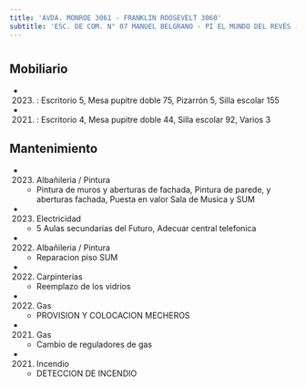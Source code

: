 ```yaml
---
title: 'AVDA. MONROE 3061 - FRANKLIN ROOSEVELT 3060'
subtitle: 'ESC. DE COM. N° 07 MANUEL BELGRANO - PI EL MUNDO DEL REVÉS - EEM N° 02/10° E.REINGRESO'
---
```


#


## Mobiliario

*  (2023) : Escritorio 5, Mesa pupitre doble 75, Pizarrón 5, Silla escolar 155 

*  (2021) : Escritorio 4, Mesa pupitre doble 44, Silla escolar 92, Varios 3 





## Mantenimiento

*  (2023) Albañileria / Pintura 
    + Pintura de muros y aberturas de fachada, Pintura de parede, y aberturas fachada, Puesta en valor Sala de Musica y SUM

*  (2023) Electricidad 
    + 5 Aulas secundarias del Futuro, Adecuar central telefonica

*  (2022) Albañileria / Pintura 
    + Reparacion piso SUM

*  (2022) Carpinterías 
    + Reemplazo de los vidrios

*  (2022) Gas 
    + PROVISION Y COLOCACION MECHEROS

*  (2021) Gas 
    + Cambio de reguladores de gas

*  (2021) Incendio 
    + DETECCION DE INCENDIO



